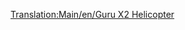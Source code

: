 [[Translation:Main/en/Guru X2 Helicopter]]
{{Template:Helicópteros/Es
|Nombre=Helicóptero Guru X2
|Imagen=[[File:en/GuruX2Helicopter.png|Helicóptero Guru X2]]
|Precio=69.726 € (34.863 £)
|Velocidad=512 km/h (320 mph)
|Coste-anual=4.330 € (2.165 £)
|Diseño=1997
|Duración=20
|Capacidad=55 pasajeros y 20 sacos de correo
|Descripción=Este helicóptero es el último de los dos helicópteros, y es ficticio, pero construido al parecer por Lockheed.
|Vida-real=Ficticio
}}